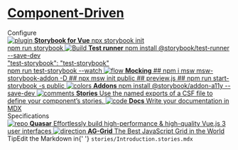 
<Meta title="CDD/Introduction" />

<style>
  {`
    .subheading {
      --mediumdark: '#999999';
      font-weight: 900;
      font-size: 13px;
      color: #999;
      letter-spacing: 6px;
      line-height: 24px;
      text-transform: uppercase;
      margin-bottom: 12px;
      margin-top: 40px;
    }

    .link-list {
      display: grid;
      grid-template-columns: 1fr;
      grid-template-rows: 1fr 1fr;
      row-gap: 10px;
    }

    @media (min-width: 620px) {
      .link-list {
        row-gap: 20px;
        column-gap: 20px;
        grid-template-columns: 1fr 1fr;
      }
    }

    @media all and (-ms-high-contrast:none) {
    .link-list {
        display: -ms-grid;
        -ms-grid-columns: 1fr 1fr;
        -ms-grid-rows: 1fr 1fr;
      }
    }

    .link-item {
      display: block;
      padding: 20px 30px 20px 15px;
      border: 1px solid #00000010;
      border-radius: 5px;
      transition: background 150ms ease-out, border 150ms ease-out, transform 150ms ease-out;
      color: #333333;
      display: flex;
      align-items: flex-start;
    }

    .link-item:hover {
      border-color: #1EA7FD50;
      transform: translate3d(0, -3px, 0);
      box-shadow: rgba(0, 0, 0, 0.08) 0 3px 10px 0;
    }

    .link-item:active {
      border-color: #1EA7FD;
      transform: translate3d(0, 0, 0);
    }

    .link-item strong {
      font-weight: 700;
      display: block;
      margin-bottom: 2px;
    }

    .link-item img {
      height: 40px;
      width: 40px;
      margin-right: 15px;
      flex: none;
    }

    .link-item span {
      font-size: 14px;
      line-height: 20px;
    }

    .tip {
      display: inline-block;
      border-radius: 1em;
      font-size: 11px;
      line-height: 12px;
      font-weight: 700;
      background: #E7FDD8;
      color: #66BF3C;
      padding: 4px 12px;
      margin-right: 10px;
      vertical-align: top;
    }

    .tip-wrapper {
      font-size: 13px;
      line-height: 20px;
      margin-top: 40px;
      margin-bottom: 40px;
    }

    .tip-wrapper code {
      font-size: 12px;
      display: inline-block;
    }
  `}
</style>

# [**Component-Driven**](https://componentdriven.org)


<div className="subheading">Configure</div>

<div className="link-list">
  <a
    className="link-item"
    href="https://storybook.js.org/docs/vue/get-started/introduction"
    target="_blank"
  >
    <img src={Plugin} alt="plugin" />
    <span>
      <strong>Storybook for Vue</strong>
      npx storybook init
      <br/>
      npm run storybook
    </span>
  </a>
  <a
    className="link-item"
    href="https://storybook.js.org/docs/vue/writing-tests/test-runner"
    target="_blank"
  >
    <img src={StackAlt} alt="Build" />
    <span>
      <strong>Test runner</strong>
      npm install @storybook/test-runner --save-dev
      <br/>
      "test-storybook": "test-storybook"
      <br/>
      npm run test-storybook --watch
    </span>
  </a>
  <a
    className="link-item"
    href="https://github.com/mswjs/msw-storybook-addon"
    target="_blank"
  >
    <img src={Flow} alt="flow" />
    <span>
      <strong>Mocking</strong>
      ## npm i msw msw-storybook-addon -D
      ## npx msw init public
      ## preview.js
      ## npm run start-storybook -s public
    </span>
  </a>
  <a
    className="link-item"
    href="https://storybook.js.org/docs/react/get-started/setup#configure-storybook-for-your-stack"
    target="_blank"
  >
    <img src={Colors} alt="colors" />
    <span>
      <strong>Addons</strong>
      npm install @storybook/addon-a11y --save-dev
    </span>
  </a>
  <a className="link-item" href="https://storybook.js.org/docs/vue/writing-stories/introduction" target="_blank">
    <img src={Comments} alt="comments" />
    <span>
      <strong>Stories</strong>
      Use the named exports of a CSF file to define your component’s stories.
    </span>
  </a>
  <a className="link-item" href="https://storybook.js.org/docs/vue/writing-docs/introduction" target="_blank">
    <img src={Code} alt="code" />
    <span>
      <strong>Docs</strong>
      Write your documentation in MDX
    </span>
  </a>
</div>

<div className="subheading">Specifications</div>

<div className="link-list">
  <a className="link-item" href="https://quasar.dev/" target="_blank">
    <img src={Repo} alt="repo" />
    <span>
      <strong>Quasar</strong>
      Effortlessly build high-performance & high-quality Vue.js 3 user interfaces
    </span>
  </a>
  <a className="link-item" href="https://www.ag-grid.com/documentation/" target="_blank">
    <img src={Direction} alt="direction" />
    <span>
      <strong>AG-Grid</strong>
      The Best JavaScript Grid in the World
    </span>
  </a>
</div>

<div className="tip-wrapper">
  <span className="tip">Tip</span>Edit the Markdown in{' '}
  <code>stories/Introduction.stories.mdx</code>
</div>
